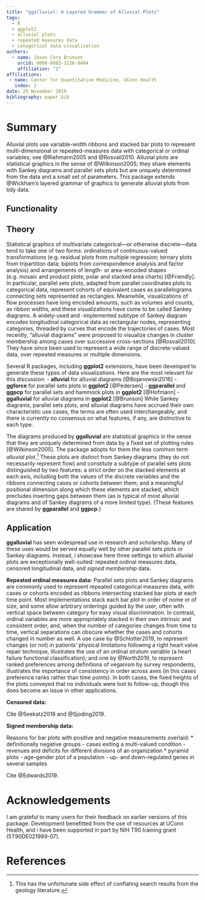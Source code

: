 ```yaml
---
title: "ggalluvial: A Layered Grammar of Alluvial Plots"
tags:
  - R
  - ggplot2
  - alluvial plots
  - repeated measures data
  - categorical data visualization
authors:
  - name: Jason Cory Brunson
    orcid: 0000-0003-3126-9494
    affiliation: "1"
affiliations:
 - name: Center for Quantitative Medicine, UConn Health
   index: 1
date: 25 November 2019
bibliography: paper.bib
---
```


# Summary

Alluvial plots use variable-width ribbons and stacked bar plots to represent multi-dimensional or repeated-measures data with categorical or ordinal variables; see @Riehmann2005 and @Rosvall2010. Alluvial plots are statistical graphics in the sense of @Wilkinson2005; they share elements with Sankey diagrams and parallel sets plots but are uniquely determined from the data and a small set of parameters. This package extends @Wickham's layered grammar of graphics to generate alluvial plots from tidy data.

## Functionality



## Theory

Statistical graphics of multivariate categorical---or otherwise discrete---data tend to take one of two forms: ordinations of continuous-valued transformations (e.g. residual plots from multiple regression; ternary plots from tripartition data; biplots from correspondence analysis and factor analysis) and arrangements of length- or area-encoded shapes (e.g. mosaic and product plots; polar and stacked area charts) [@Friendly].
In particular, parallel sets plots, adapted from parallel coordinates plots to categorical data, represent cohorts of equivalent cases as parallelograms connecting sets represented as rectangles.
Meanwhile, visualizations of flow processes have long encoded amounts, such as volumes and counts, as ribbon widths, and these visualizations have come to be called Sankey diagrams.
A widely-used and -implemented subtype of Sankey diagram encodes longitudinal categorical data as rectangular nodes, representing categories, threaded by curves that encode the trajectories of cases.
Most recently, "alluvial diagrams" were proposed to visualize changes in cluster membership among cases over successive cross-sections [@Rosvall2010]. They have since been used to represent a wide range of discrete-valued data, over repeated measures or multiple dimensions.

Several R packages, including **ggplot2** extensions, have been developed to generate these types of data visualizations. Here are the most relevant for this discussion:
- **alluvial** for alluvial diagrams [@Bojanowski2016]
- **ggforce** for parallel sets plots in **ggplot2** [@Pedersen]
- **ggparallel** and **ggpcp** for parallel sets and hammock plots in **ggplot2** [@Hofmann]
- **ggalluvial** for alluvial diagrams in **ggplot2** [@Brunson]
While Sankey diagrams, parallel sets plots, and alluvial diagrams have accrued their own characteristic use cases, the terms are often used interchangeably, and there is currently no consensus on what features, if any, are distinctive to each type.

The diagrams produced by **ggalluvial** are statistical graphics in the sense that they are uniquely determined from data by a fixed set of plotting rules [@Wilkinson2005]. The package adopts for them the less common term _alluvial plot_.[^plots]
These plots are distinct from Sankey diagrams (they do not necessarily represent flow) and constitute a subtype of parallel sets plots distinguished by two features: a strict order on the stacked elements at each axis, including both the values of the discrete variables and the ribbons connecting cases or cohorts between them; and a meaningful positional dimension along which these elements are stacked, which precludes inserting gaps between them (as is typical of most alluvial diagrams and of Sankey diagrams of a more limited type). (These features are shared by **ggparallel** and **ggpcp**.)

[^plots]: This has the unfortunate side effect of conflating search results from the geology literature.

## Application

**ggalluvial** has seen widespread use in research and scholarship.
Many of these uses would be served equally well by other parallel sets plots or Sankey diagrams.
Instead, i showcase here three settings to which alluvial plots are exceptionally well-suited: repeated ordinal measures data, censored longitudinal data, and _signed membership_ data.

**Repeated ordinal measures data:**
Parallel sets plots and Sankey diagrams are commonly used to represent repeated categorical measures data, with cases or cohorts encoded as ribbons intersecting stacked bar plots at each time point. Most implementations stack each bar plot in order of nome or of size, and some allow arbitrary orderings guided by the user, often with vertical space between category for easy visual discrimination. In contrast, ordinal variables are more appropriately stacked in their own intrinsic and consistent order, and, when the number of categories changes from time to time, vertical separations can obscure whether the cases and cohorts changed in number as well. A use case by @Schlotter2019, to represent changes (or not) in patients' physical limitations following a right heart valve repair technique, illustrates the use of an ordinal stratum variable (a heart failure functional classification); and one by @North2019, to represent ranked preferences among definitions of veganism by survey respondents, illustrates the importance of consistency in order across axes (in this cases preference ranks rather than time points). In both cases, the fixed heights of the plots conveyed that no individuals were lost to follow-up, though this does become an issue in other applications.
<!--
A related example is provided by @Kissinger2019, who encode the carbon footprints of 64 intra-city commutes as ribbon widths in an alluvial plot on two axes: origin and destination. The strata at each axis are the eight quarters of Tel Aviv, which are follow a municipal numbering scheme and are ordered accordingly at both axes to improve readability.
-->

**Censored data:**

Cite @Seekatz2018 and @Sjoding2019.

**Signed membership data:**

Reasons for bar plots with positive and negative measurements overlaid:
* definitionally negative groups
  - cases exiting a multi-valued condition
  - revenues and deficits for different divisions of an organization
* pyramid plots
  - age--gender plot of a population
  - up- and down-regulated genes in several samples

Cite @Edwards2019.

# Acknowledgements

I am grateful to many users for their feedback on earlier versions of this package. Development benefitted from the use of resources at UConn Health, and i have been supported in part by NIH T90 training grant (5T90DE021989-07).

# References
